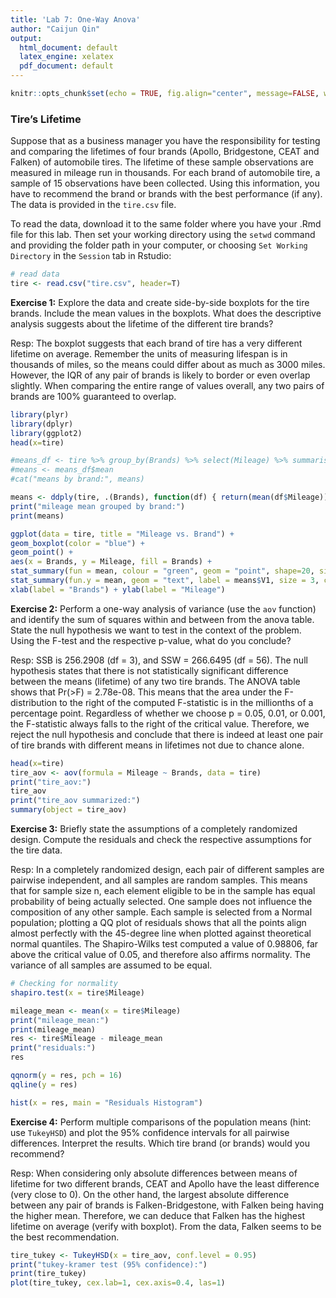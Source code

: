 ---
title: 'Lab 7: One-Way Anova'
author: "Caijun Qin"
output:
  html_document: default
  latex_engine: xelatex
  pdf_document: default
---

```{r setup, include=FALSE}
knitr::opts_chunk$set(echo = TRUE, fig.align="center", message=FALSE, warning=FALSE)
```


### Tire's Lifetime

Suppose that as a business manager you have the responsibility for testing and comparing the lifetimes of four brands (Apollo, Bridgestone, CEAT and Falken) of automobile tires. The lifetime of these sample observations are measured in mileage run in thousands. For each brand of automobile tire, a sample of 15 observations have been collected. Using this information, you have to recommend the brand or brands with the best performance (if any). The data is provided in the `tire.csv` file. 

To read the data, download it to the same folder where you have your .Rmd file for this lab. Then set your working directory using the `setwd` command and providing the folder path in your computer, or choosing `Set Working Directory` in the `Session` tab in Rstudio:

```{r, echo=TRUE}
# read data
tire <- read.csv("tire.csv", header=T)

```

**Exercise 1:** Explore the data and create side-by-side boxplots for the tire brands. Include the mean values in the boxplots. What does the descriptive analysis suggests about the lifetime of the different tire brands?

Resp: The boxplot suggests that each brand of tire has a very different lifetime on average. Remember the units of measuring lifespan is in thousands of miles, so the means could differ about as much as 3000 miles. However, the IQR of any pair of brands is likely to border or even overlap slightly. When comparing the entire range of values overall, any two pairs of brands are 100% guaranteed to overlap.


```{r, echo=TRUE, out.width = '50%'}

library(plyr)
library(dplyr)
library(ggplot2)
head(x=tire)

#means_df <- tire %>% group_by(Brands) %>% select(Mileage) %>% summarise(mean = mean(Mileage))
#means <- means_df$mean
#cat("means by brand:", means)

means <- ddply(tire, .(Brands), function(df) { return(mean(df$Mileage)) })
print("mileage mean grouped by brand:")
print(means)

ggplot(data = tire, title = "Mileage vs. Brand") +
geom_boxplot(color = "blue") +
geom_point() +
aes(x = Brands, y = Mileage, fill = Brands) +
stat_summary(fun = mean, colour = "green", geom = "point", shape=20, size=5) +
stat_summary(fun.y = mean, geom = "text", label = means$V1, size = 3, color= "white") +
xlab(label = "Brands") + ylab(label = "Mileage")

```

**Exercise 2:** Perform a one-way analysis of variance (use the `aov` function) and identify the sum of squares within and between from the anova table. State the null hypothesis we want to test in the context of the problem. Using the F-test and the respective p-value, what do you conclude? 

Resp: SSB is 256.2908 (df = 3), and SSW = 266.6495 (df = 56). The null hypothesis states that there is not statistically significant difference between the means (lifetime) of any two tire brands. The ANOVA table shows that Pr(>F) = 2.78e-08. This means that the area under the F-distribution to the right of the computed F-statistic is in the millionths of a percentage point. Regardless of whether we choose p = 0.05, 0.01, or 0.001, the F-statistic always falls to the right of the critical value. Therefore, we reject the null hypothesis and conclude that there is indeed at least one pair of tire brands with different means in lifetimes not due to chance alone.

```{r, echo=TRUE}

head(x=tire)
tire_aov <- aov(formula = Mileage ~ Brands, data = tire)
print("tire_aov:")
tire_aov
print("tire_aov summarized:")
summary(object = tire_aov)

```

**Exercise 3:** Briefly state the assumptions of a completely randomized design. Compute the residuals and check the respective assumptions for the tire data.

Resp: In a completely randomized design, each pair of different samples are pairwise independent, and all samples are random samples. This means that for sample size n, each element eligible to be in the sample has equal probability of being actually selected. One sample does not influence the composition of any other sample. Each sample is selected from a Normal population; plotting a QQ plot of residuals shows that all the points align almost perfectly with the 45-degree line when plotted against theoretical normal quantiles. The Shapiro-Wilks test computed a value of  0.98806, far above the critical value of 0.05, and therefore also affirms normality. The variance of all samples are assumed to be equal.

```{r, echo=TRUE, out.width = '50%'}

# Checking for normality
shapiro.test(x = tire$Mileage)

mileage_mean <- mean(x = tire$Mileage)
print("mileage_mean:")
print(mileage_mean)
res <- tire$Mileage - mileage_mean
print("residuals:")
res

qqnorm(y = res, pch = 16)
qqline(y = res)

hist(x = res, main = "Residuals Histogram")

```

**Exercise 4:** Perform multiple comparisons of the population means (hint: use `TukeyHSD`) and plot the 95\% confidence intervals for all pairwise differences. Interpret the results. Which tire brand (or brands) would you recommend?

Resp: When considering only absolute differences between means of lifetime for two different brands, CEAT and Apollo have the least difference (very close to 0). On the other hand, the largest absolute difference between any pair of brands is Falken-Bridgestone, with Falken being having the higher mean. Therefore, we can deduce that Falken has the highest lifetime on average (verify with boxplot). From the data, Falken seems to be the best recommendation. 

```{r, echo=TRUE, out.width = '50%'}

tire_tukey <- TukeyHSD(x = tire_aov, conf.level = 0.95)
print("tukey-kramer test (95% confidence):")
print(tire_tukey)
plot(tire_tukey, cex.lab=1, cex.axis=0.4, las=1)

```
